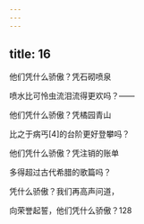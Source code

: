 ```yaml
---
---
---
```

title: 16
---




他们凭什么骄傲？凭石砌喷泉

喷水比可怜虫流泪流得更欢吗？——

他们凭什么骄傲？凭橘园青山

比之于病丐[4]的台阶更好登攀吗？

他们凭什么骄傲？凭注销的账单

多得超过古代希腊的歌篇吗？

凭什么骄傲？我们再高声问道，

向荣誉起誓，他们凭什么骄傲？128
